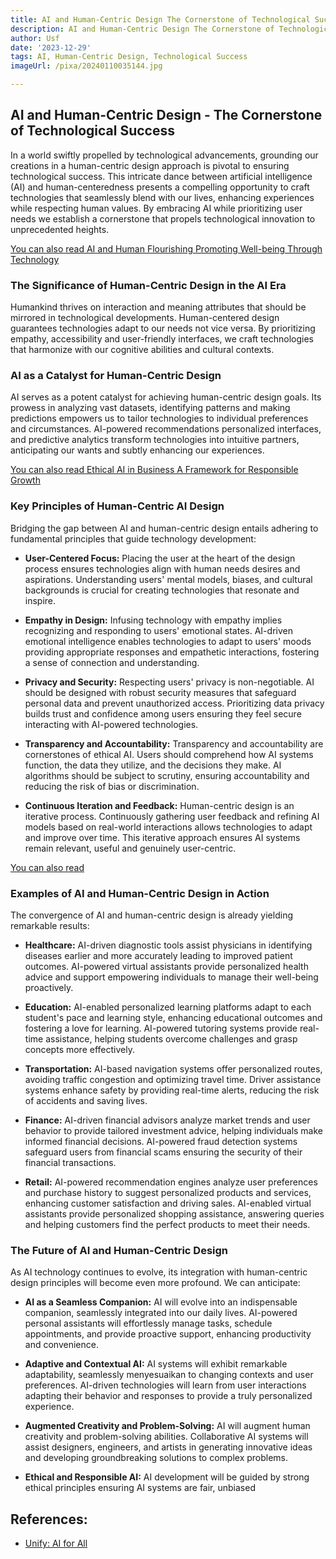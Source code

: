 ```yaml
---
title: AI and Human-Centric Design The Cornerstone of Technological Success
description: AI and Human-Centric Design The Cornerstone of Technological Success
author: Usf
date: '2023-12-29'
tags: AI, Human-Centric Design, Technological Success
imageUrl: /pixa/20240110035144.jpg

---
```

## AI and Human-Centric Design  - The Cornerstone of Technological Success

In a world swiftly propelled by technological advancements, grounding our creations in a human-centric design approach is pivotal to ensuring technological success.  This intricate  dance between  artificial intelligence (AI) and human-centeredness presents a compelling opportunity to craft technologies  that seamlessly blend with our lives, enhancing experiences while respecting  human values.  By embracing AI while prioritizing  user needs we establish a cornerstone that propels technological innovation to unprecedented heights.


[You can also read  AI and Human Flourishing Promoting Well-being Through Technology](AI%20and%20Human%20Flourishing%20Promoting%20Well-being%20Through%20Technology)


### The Significance of Human-Centric Design in the AI Era

Humankind thrives on interaction and meaning  attributes that should be mirrored in technological developments. Human-centered design guarantees technologies  adapt to our needs not vice  versa. By prioritizing empathy, accessibility and user-friendly  interfaces,  we craft technologies that harmonize with our cognitive abilities  and  cultural contexts.


### AI  as a Catalyst for Human-Centric Design

AI  serves as a potent  catalyst for achieving human-centric design goals. Its prowess in analyzing vast datasets, identifying patterns  and making  predictions empowers us to  tailor technologies to individual preferences and circumstances. AI-powered recommendations personalized interfaces, and predictive analytics transform technologies into intuitive partners, anticipating  our wants and  subtly enhancing our experiences.


[You  can also read Ethical AI in Business A Framework for Responsible Growth](Ethical%20AI%20in%20Business%20A%20Framework%20for%20Responsible%20Growth)


### Key  Principles of  Human-Centric AI Design

Bridging  the gap between AI and human-centric design entails adhering to fundamental principles that guide technology development:

* **User-Centered Focus:**
Placing the user at  the heart of the  design process ensures technologies align with human needs desires and aspirations. Understanding users' mental models, biases, and cultural backgrounds is crucial for creating  technologies that resonate and inspire.

* **Empathy in Design:**
Infusing technology with empathy implies recognizing and responding to users' emotional states. AI-driven emotional intelligence enables technologies to adapt to users' moods providing appropriate responses and empathetic  interactions, fostering a sense of connection and understanding.

* **Privacy and Security:**
Respecting users' privacy is non-negotiable. AI should be designed with robust security measures that safeguard personal data and prevent unauthorized access. Prioritizing data privacy builds trust and confidence among  users ensuring they feel secure interacting with AI-powered technologies.

* **Transparency and Accountability:**
Transparency  and accountability are cornerstones of ethical AI. Users should comprehend how AI  systems function, the data they utilize, and the decisions they make. AI algorithms  should be subject  to scrutiny, ensuring accountability  and reducing the risk of bias  or discrimination.

*  **Continuous Iteration and Feedback:**
Human-centric design is  an iterative process. Continuously gathering user feedback and refining AI models based on real-world  interactions allows technologies to adapt and improve over time. This iterative approach ensures AI systems remain relevant, useful and genuinely user-centric.


[You can also read ]()


### Examples of AI and Human-Centric Design in Action

The convergence of AI  and human-centric design is already yielding remarkable results:

* **Healthcare:** AI-driven diagnostic tools assist  physicians in identifying diseases earlier and more accurately leading to improved  patient outcomes. AI-powered virtual assistants  provide  personalized health advice and support empowering individuals to manage their well-being proactively.

* **Education:** AI-enabled personalized learning platforms adapt to each student's pace  and learning style, enhancing educational outcomes and fostering a love for learning. AI-powered tutoring systems provide real-time assistance, helping students overcome challenges and grasp concepts more effectively.

* **Transportation:** AI-based  navigation systems offer personalized routes, avoiding  traffic congestion and optimizing travel time. Driver assistance systems enhance safety by providing real-time alerts, reducing the risk of accidents and saving  lives.

* **Finance:** AI-driven  financial advisors analyze market trends and user behavior to provide tailored investment advice, helping individuals  make informed financial decisions. AI-powered fraud detection systems safeguard users from financial scams ensuring  the  security of their financial transactions.

*  **Retail:**  AI-powered recommendation engines analyze user preferences  and purchase history to suggest personalized products and services, enhancing customer satisfaction and driving sales. AI-enabled virtual assistants provide personalized shopping assistance, answering queries and helping customers find the perfect products to meet their  needs.


### The  Future of AI  and Human-Centric Design

As AI  technology continues to evolve, its integration with human-centric design principles will become even more profound. We can anticipate:

* **AI  as a Seamless Companion:**
AI  will  evolve into an indispensable companion, seamlessly  integrated into our daily lives. AI-powered personal assistants will  effortlessly manage  tasks, schedule appointments, and provide proactive support, enhancing productivity and convenience.

* **Adaptive and Contextual AI:**
AI systems will exhibit remarkable  adaptability,  seamlessly menyesuaikan to  changing contexts and user preferences. AI-driven technologies will learn from user interactions adapting their behavior and responses to provide a truly personalized experience.

* **Augmented Creativity and Problem-Solving:**
AI will  augment human creativity and problem-solving abilities. Collaborative AI systems will  assist designers, engineers, and artists in generating  innovative ideas and developing groundbreaking solutions to complex problems.

* **Ethical and Responsible AI:**
AI development will be guided by strong ethical  principles  ensuring AI systems  are fair, unbiased

## References:
- [Unify: AI for All](https://unify.ai/)
